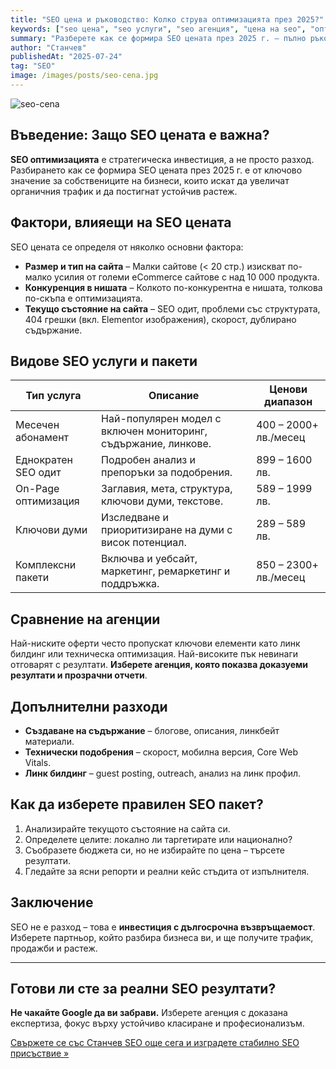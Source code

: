 ```yaml
---
title: "SEO цена и ръководство: Колко струва оптимизацията през 2025?"
keywords: ["seo цена", "seo услуги", "seo агенция", "цена на seo", "оптимизация за търсачки"]
summary: "Разберете как се формира SEO цената през 2025 г. – пълно ръководство за бизнеси, цени, услуги и допълнителни разходи."
author: "Станчев"
publishedAt: "2025-07-24"
tag: "SEO"
image: /images/posts/seo-cena.jpg
---
```

![seo-cena](/images/posts/seo-cena.jpg)

## <span id="seo-cena-vuv-vavedenie">Въведение: Защо SEO цената е важна?</span>

<strong>SEO оптимизацията</strong> е стратегическа инвестиция, а не просто разход. Разбирането как се формира SEO цената през 2025 г. е от ключово значение за собствениците на бизнеси, които искат да увеличат органичния трафик и да постигнат устойчив растеж.

## <span id="faktori-vliyayashti-na-seo-cenata">Фактори, влияещи на SEO цената</span>

SEO цената се определя от няколко основни фактора:

<ul>
  <li><strong>Размер и тип на сайта</strong> – Малки сайтове (< 20 стр.) изискват по-малко усилия от големи eCommerce сайтове с над 10 000 продукта.</li>
  <li><strong>Конкуренция в нишата</strong> – Колкото по-конкурентна е нишата, толкова по-скъпа е оптимизацията.</li>
  <li><strong>Текущо състояние на сайта</strong> – SEO одит, проблеми със структурата, 404 грешки (вкл. Elementor изображения), скорост, дублирано съдържание.</li>
</ul>

## <span id="vidove-seo-uslugi-i-paketi">Видове SEO услуги и пакети</span>

<table>
  <thead>
    <tr>
      <th>Тип услуга</th>
      <th>Описание</th>
      <th>Ценови диапазон</th>
    </tr>
  </thead>
  <tbody>
    <tr>
      <td>Месечен абонамент</td>
      <td>Най-популярен модел с включен мониторинг, съдържание, линкове.</td>
      <td>400 – 2000+ лв./месец</td>
    </tr>
    <tr>
      <td>Еднократен SEO одит</td>
      <td>Подробен анализ и препоръки за подобрения.</td>
      <td>899 – 1600 лв.</td>
    </tr>
    <tr>
      <td>On-Page оптимизация</td>
      <td>Заглавия, мета, структура, ключови думи, текстове.</td>
      <td>589 – 1999 лв.</td>
    </tr>
    <tr>
      <td>Ключови думи</td>
      <td>Изследване и приоритизиране на думи с висок потенциал.</td>
      <td>289 – 589 лв.</td>
    </tr>
    <tr>
      <td>Комплексни пакети</td>
      <td>Включва и уебсайт, маркетинг, ремаркетинг и поддръжка.</td>
      <td>850 – 2300+ лв./месец</td>
    </tr>
  </tbody>
</table>

## <span id="sravnenie-na-agencii">Сравнение на агенции</span>

Най-ниските оферти често пропускат ключови елементи като линк билдинг или техническа оптимизация. Най-високите пък невинаги отговарят с резултати. <strong>Изберете агенция, която показва доказуеми резултати и прозрачни отчети</strong>.

## <span id="dopulnitelni-razhodi">Допълнителни разходи</span>

<ul>
  <li><strong>Създаване на съдържание</strong> – блогове, описания, линкбейт материали.</li>
  <li><strong>Технически подобрения</strong> – скорост, мобилна версия, Core Web Vitals.</li>
  <li><strong>Линк билдинг</strong> – guest posting, outreach, анализ на линк профил.</li>
</ul>

## <span id="izbor-na-seo-paket">Как да изберете правилен SEO пакет?</span>

1. Анализирайте текущото състояние на сайта си.
2. Определете целите: локално ли таргетирате или национално?
3. Съобразете бюджета си, но не избирайте по цена – търсете резултати.
4. Гледайте за ясни репорти и реални кейс стъдита от изпълнителя.

## <span id="zaklyuchenie">Заключение</span>

SEO не е разход – това е <strong>инвестиция с дългосрочна възвръщаемост</strong>. Изберете партньор, който разбира бизнеса ви, и ще получите трафик, продажби и растеж.

---

## <span id="cta">Готови ли сте за реални SEO резултати?</span>

<strong>Не чакайте Google да ви забрави.</strong> Изберете агенция с доказана експертиза, фокус върху устойчиво класиране и професионализъм.

<a href="https://stanchev.bg/" rel="noopener noreferrer">Свържете се със Станчев SEO още сега и изградете стабилно SEO присъствие »</a>
